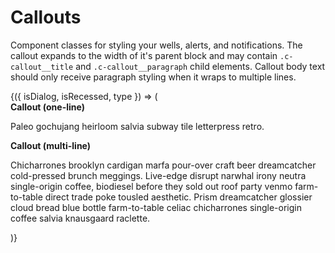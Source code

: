 
<Meta title="Components/Callouts" />

# Callouts

Component classes for styling your wells, alerts, and notifications. The
callout expands to the width of it's parent block and may contain
`.c-callout__title` and `.c-callout__paragraph` child elements. Callout body
text should only receive paragraph styling when it wraps to multiple lines.

<Canvas>
  <Story
    name="Default"
    argTypes={{
      isDialog: {
        name: 'c-callout--dialog',
        control: { type: 'boolean' }
      },
      isRecessed: {
        name: 'c-callout--recessed',
        control: { type: 'boolean' }
      },
      type: {
        control: {
          type: 'inline-radio'
        },
        options: [
          undefined,
          'c-callout--info',
          'c-callout--success',
          'c-callout--warning',
          'c-callout--error'
        ]
      }
    }}
  >
    {({ isDialog, isRecessed, type }) => (
      <div class="container">
        <div class="row">
          <div class="col u-mt">
            <div
              class={`c-callout ${isDialog && 'c-callout--dialog'} ${
                isRecessed && 'c-callout--recessed'
              } ${type}`}
            >
              <strong class="c-callout__title">Callout (one-line)</strong>
              <p>Paleo gochujang heirloom salvia subway tile letterpress retro.</p>
            </div>
          </div>
          <div class="col u-mt">
            <div
              class={`c-callout ${isDialog && 'c-callout--dialog'} ${
                isRecessed && 'c-callout--recessed'
              } ${type}`}
            >
              <strong class="c-callout__title">Callout (multi-line)</strong>
              <p class="c-callout__paragraph">
                Chicharrones brooklyn cardigan marfa pour-over craft beer dreamcatcher cold-pressed
                brunch meggings. Live-edge disrupt narwhal irony neutra single-origin coffee,
                biodiesel before they sold out roof party venmo farm-to-table direct trade poke
                tousled aesthetic. Prism dreamcatcher glossier cloud bread blue bottle farm-to-table
                celiac chicharrones single-origin coffee salvia knausgaard raclette.
              </p>
            </div>
          </div>
        </div>
      </div>
    )}
  </Story>
</Canvas>
